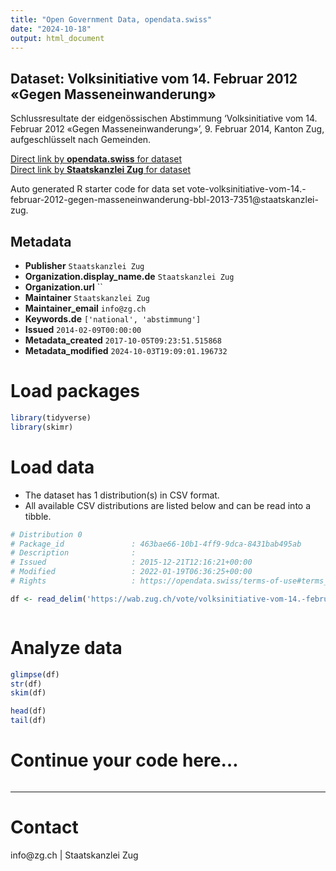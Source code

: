 ```yaml
---
title: "Open Government Data, opendata.swiss"
date: "2024-10-18"
output: html_document
---
```


## Dataset: Volksinitiative vom 14. Februar 2012 «Gegen Masseneinwanderung»

Schlussresultate der eidgenössischen Abstimmung 'Volksinitiative vom 14. Februar 2012 «Gegen Masseneinwanderung»', 9. Februar 2014, Kanton Zug, aufgeschlüsselt nach Gemeinden.

[Direct link by **opendata.swiss** for dataset](https://opendata.swiss/de/dataset/volksinitiative-vom-14-februar-2012-gegen-masseneinwanderung)<br>
[Direct link by **Staatskanzlei Zug** for dataset](https://wab.zug.ch/vote/volksinitiative-vom-14.-februar-2012-gegen-masseneinwanderung-bbl-2013-7351/data)

Auto generated R starter code for data set vote-volksinitiative-vom-14.-februar-2012-gegen-masseneinwanderung-bbl-2013-7351@staatskanzlei-zug.

## Metadata

- **Publisher** `Staatskanzlei Zug`
- **Organization.display_name.de** `Staatskanzlei Zug`
- **Organization.url** ``
- **Maintainer** `Staatskanzlei Zug`
- **Maintainer_email** `info@zg.ch`
- **Keywords.de** `['national', 'abstimmung']`
- **Issued** `2014-02-09T00:00:00`
- **Metadata_created** `2017-10-05T09:23:51.515868`
- **Metadata_modified** `2024-10-03T19:09:01.196732`


# Load packages

```r

library(tidyverse)
library(skimr)

```

# Load data

-   The dataset has 1 distribution(s) in CSV format.
-   All available CSV distributions are listed below and can be read into a tibble.

```r

# Distribution 0
# Package_id               : 463bae66-10b1-4ff9-9dca-8431bab495ab
# Description              : 
# Issued                   : 2015-12-21T12:16:21+00:00
# Modified                 : 2022-01-19T06:36:25+00:00
# Rights                   : https://opendata.swiss/terms-of-use#terms_by

df <- read_delim('https://wab.zug.ch/vote/volksinitiative-vom-14.-februar-2012-gegen-masseneinwanderung-bbl-2013-7351/data-csv')



```

# Analyze data

```r

glimpse(df)
str(df)
skim(df)

head(df)
tail(df)

```

# Continue your code here...

```r

```

------------------------------------------------------------------------

# Contact

info@zg.ch | Staatskanzlei Zug
